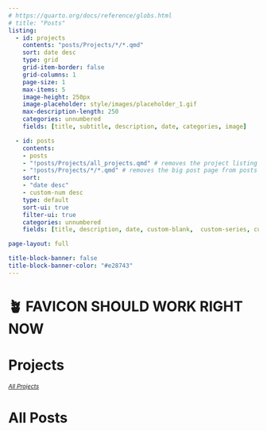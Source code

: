 ```yaml
---
# https://quarto.org/docs/reference/globs.html
# title: "Posts"
listing:
  - id: projects
    contents: "posts/Projects/*/*.qmd"
    sort: date desc
    type: grid
    grid-item-border: false
    grid-columns: 1
    page-size: 1
    max-items: 5
    image-height: 250px
    image-placeholder: style/images/placeholder_1.gif
    max-description-length: 250
    categories: unnumbered
    fields: [title, subtitle, description, date, categories, image]

  - id: posts
    contents: 
    - posts
    - "!posts/Projects/all_projects.qmd" # removes the project listing page from posts
    - "!posts/Projects/*/*.qmd" # removes the big post page from posts (highlighted at top)
    sort: 
    - "date desc"
    - custom-num desc
    type: default
    sort-ui: true
    filter-ui: true
    categories: unnumbered
    fields: [title, description, date, custom-blank,  custom-series, custom-num, reading-time, categories]

page-layout: full

title-block-banner: false
title-block-banner-color: "#e28743"
---
```


# 🪴 FAVICON SHOULD WORK RIGHT NOW

# Projects

::: {#projects}
:::

~[*All Projects*](posts/Projects/all_projects.qmd)~

# All Posts

::: {#posts}
:::

